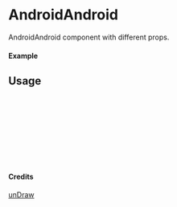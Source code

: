 
<Meta of={AndroidAndroid} title="unDraw/AndroidAndroid" />

# AndroidAndroid

AndroidAndroid component with different props.

#### Example

<Canvas of={AndroidAndroid.Primary} />

## Usage

```ts
import { AndroidAndroid } from "yadl-ui";

const Example = () => {
  return (
      <AndroidAndroid />
  );
};

export default Example;
```

#### Credits
[unDraw](https://undraw.co/illustrations)
